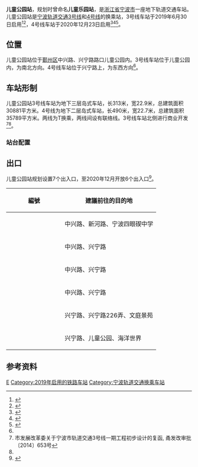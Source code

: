 {{NoteTA |G1=Railway |G2=Transport}}
{{Infobox station
| name = 儿童公园站
| eng_name = Children's Park Station
| linecolour = {{NingboRT color|3|s}}
| linecolour2 = {{NingboRT color|4|s}} 
| symbol_location = 
| symbol = 
| type = [[地铁站|地铁站]]
| image = Children's Park Station, 2019-06-30 06.jpg
| caption = 儿童公园站站厅，摄于2019年
| address = 中兴路、兴宁路路口
| borough = [[浙江省|浙江省]][[宁波市|宁波市]][[鄞州区|鄞州区]]
| country = {{CHN}}
| coordinates = {{coord|display=inline,title|format=dms|Region:CN_Railway_Station}}
| owned = [[宁波市轨道交通集团有限公司|宁波市轨道交通集团]]
| operator = 宁波市轨道交通集团运营分公司
| line = {{NingboRT Sign|3|full}}<br/>{{NingboRT Sign|4|full}}
| distance = 
| platform = {{NingboRT Sign|3|short}} 1个[[岛式站台|岛式站台]]<br/>{{NingboRT Sign|4|short}} 1个[[岛式站台|岛式站台]]
| tracks = {{NingboRT Sign|3|short}} 2条<br/>{{NingboRT Sign|4|short}} 2条
| bus_routes = <!--公交线路-->
| bus_stands = <!--公交站数量-->
| connections = <!--换乘交通-->
| structure = 地下车站
| hall = 地下站厅
| interchange = T型岛岛换乘
| elevator = 2部
| exits = 5个
| disabled = <!--无障碍设施-->
| depth = <!--车站埋深-->
| levels = 3层
| architect = 
| architectural_style = 
| colour = {{NingboRT Sign|3|short}} {{colorbox|#04B486|border=black}} 绿色
| status = 在用
| built = 
| opened = {{NingboRT Sign|3|short}} {{NingboRT Dater|year|month|day|line=3}}<br/>{{NingboRT Sign|4|short}} {{NingboRT Dater|year|month|day|line=4}}
| closed = 
| former = 
| passengers = 
| pass_year = 
| pass_rank = 
| station_hours =
| hours = {{NingboRT Station Time|3,4|大金|0:10|高大|0:17|金大|0:45|宁东|0:8|慈东|0:41|东慈|0:18}}
| first = {{collapsible list
  | title = 　
  | {{NingboRT Sign|3|short}}<br/>{{NingboRT Time|3大金F|0:10}}<br/>{{NingboRT Time|3高大F|0:17}}<br/>{{NingboRT Sign|4|short}}<br/>{{NingboRT Time|4东慈F|0:18}}<br/>{{NingboRT Time|4宁东F|0:8}}
}}
| last = {{collapsible list
  | title = 　
  | {{NingboRT Sign|3|short}}<br/>{{NingboRT Time|3大金L|0:10}}<br/>{{NingboRT Time|3金大L|0:45}}<br/>{{NingboRT Sign|4|short}}<br/>{{NingboRT Time|4东慈L|0:18}}<br/>{{NingboRT Time|4慈东L|0:41}}
}}
| adjacent = {{s-rail-start}}
{{s-rail|title=NingboRT}}
{{s-line new|system=NingboRT|line=3|previous=樱花公园|next=仇毕}}
{{s-line new|system=NingboRT|line=4|previous=白鹤|next=矮柳}}
{{s-end}}
| route_map =
{{NingboRT Sign|3}}
{{bs-map|inline=1|legend=0
|top=往[[樱花公园站|樱花公园站]]
|map=
utSTRf\utSTRg
utABZg2!~utSTR\utSTRc3!~utABZg2!~utSTR
utSTR!~utSTRc1\utABZg+4!~utSTR
utSTR+BSl\utSTR+BSr
utSTR+BSl\utSTR+BSr
utSTRf\utSTRg
|bottom=往[[仇毕站|仇毕站]]
}}
{{NingboRT Sign|4}}
{{bs-map|inline=1|legend=0
|top=往[[白鹤站|白鹤站]]
|map=
utSTRf\\\utSTRg
utSTR+BSl\BS\BS\utSTR+BSr
utSTR+BSl\BS\BS\utSTR+BSr
utABZg2\utSTRc3\utSTRc2\utABZg3
utSTR!~utSTRc1\utABZ4+2f\utABZ1+3f\utABZg+1!~utSTRc4
utSTR\utABZg+1\utABZg+4\utSTR
utSTR\utSTR\utSTR\utSTR
utSTR!~utSTRc2\utABZg3\utABZg2\utSTR!~utSTRc3
utABZg+1\utENDEe!~utSTRc4\utENDEe!~utSTRc1\utABZg+4
utSTRf\\\utSTRg
|bottom=往[[矮柳站|矮柳站]]
}}
}}
'''儿童公园站'''，规划时曾命名'''儿童乐园站'''，是[[浙江省|浙江省]][[宁波市|宁波市]]一座地下轨道交通车站。儿童公园站是[[宁波轨道交通3号线|宁波轨道交通3号线]]和[[宁波轨道交通4号线|4号线]]的换乘站，3号线车站于2019年6月30日启用<ref name="main">{{cite web|url=http://daily.cnnb.com.cn/nbrb/images/2014-12/24/A2/nbrb20141224a02.pdf|title=宁波地铁3号线一期开工|author=冯瑄|publisher=宁波日报|date=2014-12-24|accessdate=2014-12-26|archive-date=2014-12-26|archive-url=https://web.archive.org/web/20141226155000/http://daily.cnnb.com.cn/nbrb/images/2014-12/24/A2/nbrb20141224a02.pdf|dead-url=no}}</ref><ref name="open-expect">{{cite web|title=宁波轨交3号线一期6月30日试运营 你想了解的信息都在这|url=http://news.cnnb.com.cn/system/2019/06/20/030061147.shtml|accessdate=2019-06-20|author=张燕|date=2019-06-20|publisher=中国宁波网|archive-date=2019-06-20|archive-url=https://web.archive.org/web/20190620160027/http://news.cnnb.com.cn/system/2019/06/20/030061147.shtml|dead-url=no}}</ref>，4号线车站于2020年12月23日启用<ref>{{Cite web|title=官宣！宁波轨道交通4号线12月23日上午10时开通运营-新闻中心-中国宁波网|url=http://news.cnnb.com.cn/system/2020/12/21/030214390.shtml|accessdate=2020-12-21|work=news.cnnb.com.cn|archive-date=2020-12-21|archive-url=https://web.archive.org/web/20201221095359/http://news.cnnb.com.cn/system/2020/12/21/030214390.shtml|dead-url=no}}</ref><ref>{{cite web|url=http://news.cnnb.com.cn/system/2015/09/08/008394376.shtml|title=4号线要来了！离开工差最后一步 看车站位置离你家远不远|publisher=甬派客户端|date=2015-09-08|accessdate=2017-12-23|archive-date=2015-09-19|archive-url=https://web.archive.org/web/20150919155509/http://news.cnnb.com.cn/system/2015/09/08/008394376.shtml|dead-url=no}}</ref><ref>{{cite web|url=http://news.cnnb.com.cn/system/2016/02/25/008473173.shtml|title=宁波地铁4号线、2号线二期站名命名方案公示|publisher=中国宁波网|date=2016-02-25|accessdate=2017-12-23|archive-date=2016-02-26|archive-url=https://web.archive.org/web/20160226083938/http://news.cnnb.com.cn/system/2016/02/25/008473173.shtml|dead-url=no}}</ref>。

== 位置 ==
儿童公园站位于[[鄞州区|鄞州区]]中兴路、兴宁路路口儿童公园内。3号线车站位于儿童公园内，为南北方向。4号线车站位于兴宁路上，为东西方向<ref name="main" />。

== 车站形制 ==
儿童公园站3号线车站为地下三层岛式车站，长313米，宽22.9米，总建筑面积30881平方米。4号线为地下二层岛式车站，长490米，宽22.7米，总建筑面积35789平方米。两线为T换乘，两线间设有联络线。3号线车站北侧进行商业开发<ref name="design">市发展改革委关于宁波市轨道交通3号线一期工程初步设计的复函, 甬发改审批〔2014〕653号</ref><ref name="main" />。

=== 站台配置 ===
{{RenderStations|system=NingboRT|
; B2层
{{RailStStart|北}}
{{RailStLine|1|1|dir=l|{{NingboRT Sign|4}} $$白鹤$$・{{NingboRT Terminus|4|left}}方向}}
{{RailStPlatform|岛}}
{{RailStLine|2|2|dir=r|{{NingboRT Sign|4}} $$矮柳$$・{{NingboRT Terminus|4|right}}方向}}
{{RailStEnd|南}}
; B3层
{{RailStStart|西}}
{{RailStLine|1|1|dir=l|{{NingboRT Sign|3}} $$仇毕$$・{{NingboRT Terminus|3|right}}方向}}
{{RailStPlatform|岛}}
{{RailStLine|2|2|dir=r|{{NingboRT Sign|3}} $$樱花公园$$・{{NingboRT Terminus|3|left}}方向}}
{{RailStEnd|东}}
}}

== 出口 ==
儿童公园站规划设置7个出入口，至2020年12月开放6个出入口<ref name=":0">{{Cite web|title=儿童公园站综合资讯图|url=http://www.nbmetro.com/line_ajax.php?1/57|accessdate=2019-06-29|author=|date=|format=|publisher=宁波市轨道交通集团有限公司|language=}}</ref>。
{| class="wikitable"
! width="135px" |編號
!建議前往的目的地
|-
|{{NingboRT Exit|A}}
|中兴路、新河路、宁波四眼碶中学
|-
|{{NingboRT Exit|B}}
|中兴路、兴宁路
|-
|{{NingboRT Exit|C|comment=E}}
|中兴路、兴宁路
|-
|{{NingboRT Exit|D}}
|中兴路、兴宁路
|-
|{{NingboRT Exit|F}}
|兴宁路、兴宁路226弄、文庭景苑
|-
|{{NingboRT Exit|G}}
|兴宁路、儿童公园、海洋世界
|}

== 参考资料 ==
{{commonscat|Children's Park Station}}
{{reflist}}

{{宁波轨道交通3号线|E}}
{{宁波轨道交通4号线|E}}

[[Category:鄞州区轨道交通车站|E]]
[[Category:2019年启用的铁路车站|Category:2019年启用的铁路车站]]
[[Category:宁波轨道交通换乘车站|Category:宁波轨道交通换乘车站]]